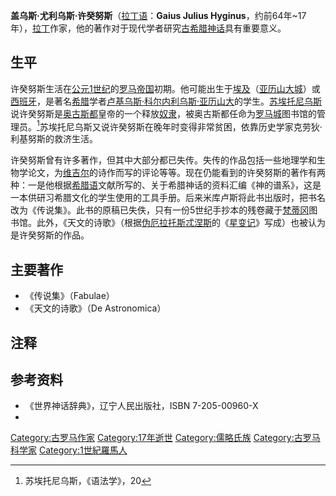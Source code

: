 {{noteTA
|T=zh-hans:盖乌斯·尤利乌斯·希吉努斯;
|1=zh-hans:许癸努斯; zh-hant:希吉努斯;
}}
'''盖乌斯·尤利乌斯·许癸努斯'''（[[拉丁语|拉丁语]]：'''Gaius Julius Hyginus'''，约前64年~17年），[[拉丁语|拉丁]]作家，他的著作对于现代学者研究[[古希腊神话|古希腊神话]]具有重要意义。

== 生平 ==
许癸努斯生活在[[公元1世纪|公元1世纪]]的[[罗马帝国|罗马帝国]]初期。他可能出生于[[埃及|埃及]]（[[亚历山大城|亚历山大城]]）或[[西班牙|西班牙]]，是著名[[希腊|希腊]]学者[[卢基乌斯·科尔内利乌斯·亚历山大|卢基乌斯·科尔内利乌斯·亚历山大]]的学生。[[苏埃托尼乌斯|苏埃托尼乌斯]]说许癸努斯是[[屋大维|奥古斯都]]皇帝的一个释放[[奴隶|奴隶]]，被奥古斯都任命为[[罗马城|罗马城]]图书馆的管理员。<ref>苏埃托尼乌斯，《语法学》，20</ref>苏埃托尼乌斯又说许癸努斯在晚年时变得非常贫困，依靠历史学家克劳狄·利基努斯的救济生活。

许癸努斯曾有许多著作，但其中大部分都已失传。失传的作品包括一些地理学和生物学论文，为[[维吉尔|维吉尔]]的诗作而写的评论等等。现在仍能看到的许癸努斯的著作有两种：一是他根据[[希腊语|希腊语]]文献所写的、关于希腊神话的资料汇编《神的谱系》，这是一本供研习希腊文化的学生使用的工具手册。后来米库卢斯将此书出版时，把书名改为《传说集》。此书的原稿已失佚，只有一份5世纪手抄本的残卷藏于[[梵蒂冈|梵蒂冈]]图书馆。此外，《天文的诗歌》（根据[[伪厄拉托斯忒涅斯|伪厄拉托斯忒涅斯]]的《[[星变记|星变记]]》写成）也被认为是许癸努斯的作品。

==主要著作==
*《传说集》（Fabulae）
*《天文的诗歌》（De Astronomica）

==注释==
{{reflist}}

== 参考资料 ==
*《世界神话辞典》，辽宁人民出版社，ISBN 7-205-00960-X
*{{1911}} 

{{Authority control}}
{{DEFAULTSORT:Hyginus}}
[[Category:古罗马作家|Category:古罗马作家]]
[[Category:17年逝世|Category:17年逝世]]
[[Category:儒略氏族|Category:儒略氏族]]
[[Category:古罗马科学家|Category:古罗马科学家]]
[[Category:1世紀羅馬人|Category:1世紀羅馬人]]